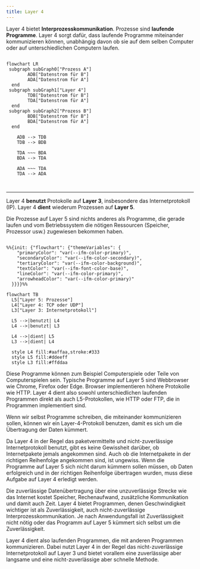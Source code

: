 ```yaml
---
title: Layer 4
---
```


Layer 4 bietet **Interprozesskommunikation**. Prozesse sind **laufende Programme**. Layer 4 sorgt dafür, dass laufende Programme miteinander kommunizieren können, unabhängig davon ob sie auf dem selben Computer oder auf unterschiedlichen Computern laufen.

```mermaid

flowchart LR
 subgraph subGraph0["Prozess A"]
        ADB["Datenstrom für B"]
        ADA["Datenstrom für A"]
  end
 subgraph subGraph1["Layer 4"]
        TDB["Datenstrom für B"]
        TDA["Datenstrom für A"]
  end
 subgraph subGraph2["Prozess B"]
        BDB["Datenstrom für B"]
        BDA["Datenstrom für A"]
  end
    
    ADB --> TDB
    TDB --> BDB
    
    TDA ~~~ BDA
    BDA --> TDA

    ADA ~~~ TDA
    TDA --> ADA



```
---

<Columns>
	<Column>

Layer 4 **benutzt** Protokolle auf **Layer 3**, insbesondere das Internetprotokoll (IP). Layer 4 **dient** wiederum Prozessen auf **Layer 5**.

Die Prozesse auf Layer 5 sind nichts anderes als Programme, die gerade laufen und vom Betriebssystem die nötigen Ressourcen (Speicher, Prozessor usw.) zugewiesen bekommen haben.
	</Column>
	<Column>
<div className="mermaid-vertical">

```mermaid

%%{init: {"flowchart": {"themeVariables": {
    "primaryColor": "var(--ifm-color-primary)",
    "secondaryColor": "var(--ifm-color-secondary)",
    "tertiaryColor": "var(--ifm-color-background)",
    "textColor": "var(--ifm-font-color-base)",
    "lineColor": "var(--ifm-color-primary)",
    "arrowheadColor": "var(--ifm-color-primary)"
  }}}}%%

flowchart TB
  L5["Layer 5: Prozesse"]
  L4["Layer 4: TCP oder UDP"]
  L3["Layer 3: Internetprotokoll"]

  L5 -->|benutzt| L4
  L4 -->|benutzt| L3

  L4 -->|dient| L5
  L3 -->|dient| L4

  style L4 fill:#aaffaa,stroke:#333
  style L5 fill:#ddeeff
  style L3 fill:#ffddaa

```

</div>

</Column>
</Columns>

Diese Programme können zum Beispiel Computerspiele oder Teile von Computerspielen sein. Typische Programme auf Layer 5 sind Webbrowser wie Chrome, Firefox oder Edge. Browser implementieren höhere Protokolle wie HTTP. Layer 4 dient also sowohl unterschiedlichen laufenden Programmen direkt als auch L5-Protokollen, wie HTTP oder FTP, die in Programmen implementiert sind.

Wenn wir selbst Programme schreiben, die miteinander kommunizieren sollen, können wir ein Layer-4-Protokoll benutzen, damit es sich um die Übertragung der Daten kümmert.

Da Layer 4 in der Regel das paketvermittelte und nicht-zuverlässige Internetprotokoll benutzt, gibt es keine Gewissheit darüber, ob Internetpakete jemals angekommen sind. Auch ob die Internetpakete in der richtigen Reihenfolge angekommen sind, ist ungewiss. Wenn die Programme auf Layer 5 sich nicht darum kümmern sollen müssen, ob Daten erfolgreich und in der richtigen Reihenfolge übertragen wurden, muss diese Aufgabe auf Layer 4 erledigt werden.

Die zuverlässige Datenübertragung über eine unzuverlässige Strecke wie das Internet kostet Speicher, Rechenaufwand, zusätzliche Kommunikation und damit auch Zeit. Layer 4 bietet Programmen, denen Geschwindigkeit wichtiger ist als Zuverlässigkeit, auch nicht-zuverlässige Interprozesskommunikation. Je nach Anwendungsfall ist Zuverlässigkeit nicht nötig oder das Programm auf Layer 5 kümmert sich selbst um die Zuverlässigkeit.

Layer 4 dient also laufenden Programmen, die mit anderen Programmen kommunizieren. Dabei nutzt Layer 4 in der Regel das nicht-zuverlässige Internetprotokoll auf Layer 3 und bietet vorallem eine zuverlässige aber langsame und eine nicht-zuverlässige aber schnelle Methode.
